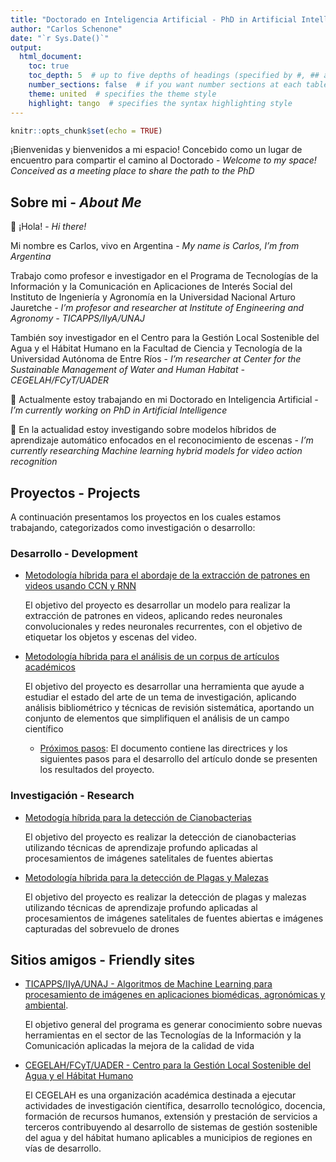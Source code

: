 ```yaml
---
title: "Doctorado en Inteligencia Artificial - PhD in Artificial Intelligence"
author: "Carlos Schenone"
date: "`r Sys.Date()`"
output:
  html_document:
    toc: true
    toc_depth: 5  # up to five depths of headings (specified by #, ## and ...)
    number_sections: false  # if you want number sections at each table header
    theme: united  # specifies the theme style
    highlight: tango  # specifies the syntax highlighting style 
---
```


```r
knitr::opts_chunk$set(echo = TRUE)
```

¡Bienvenidas y bienvenidos a mi espacio! Concebido como un lugar de encuentro para compartir el camino al Doctorado - *Welcome to my space! Conceived as a meeting place to share the path to the PhD*

## **Sobre mi - *About Me***

👋 ¡Hola! - *Hi there!*

Mi nombre es Carlos, vivo en Argentina - *My name is Carlos, I'm from Argentina*

Trabajo como profesor e investigador en el Programa de Tecnologías de la Información y la Comunicación en Aplicaciones de Interés Social del Instituto de Ingeniería y Agronomía en la Universidad Nacional Arturo Jauretche - *I'm profesor and researcher at Institute of Engineering and Agronomy - TICAPPS/IIyA/UNAJ*

También soy investigador en el Centro para la Gestión Local Sostenible del Agua y el Hábitat Humano en la Facultad de Ciencia y Tecnología de la Universidad Autónoma de Entre Ríos - *I'm researcher at Center for the Sustainable Management of Water and Human Habitat - CEGELAH/FCyT/UADER*

🔭 Actualmente estoy trabajando en mi Doctorado en Inteligencia Artificial - *I’m currently working on PhD in Artificial Intelligence*

🌱 En la actualidad estoy investigando sobre modelos híbridos de aprendizaje automático enfocados en el reconocimiento de escenas - *I’m currently researching Machine learning hybrid models for video action recognition*

## **Proyectos - Projects**

A continuación presentamos los proyectos en los cuales estamos trabajando, categorizados como investigación o desarrollo:

### Desarrollo - Development

-   [Metodología híbrida para el abordaje de la extracción de patrones en videos usando CCN y RNN](http://127.0.0.1:13743/html_preview/docs/desarrollo/analisis-videos/Metodolog%C3%ADa-h%C3%ADbrida-para-el-abordaje-de-la-extracci%C3%B3n-de-patrones-en-videos-usando-CCN-y-RNN.html)

    El objetivo del proyecto es desarrollar un modelo para realizar la extracción de patrones en videos, aplicando redes neuronales convolucionales y redes neuronales recurrentes, con el objetivo de etiquetar los objetos y escenas del video.

-   [Metodología híbrida para el análisis de un corpus de artículos académicos](http://127.0.0.1:13743/html_preview/docs/desarrollo/analisis-corpus/Metodolog%C3%ADa-h%C3%ADbrida-para-al-an%C3%A1lisis-de-un-corpus-de-art%C3%ADculos-acad%C3%A9micos.html)

    El objetivo del proyecto es desarrollar una herramienta que ayude a estudiar el estado del arte de un tema de investigación, aplicando análisis bibliométrico y técnicas de revisión sistemática, aportando un conjunto de elementos que simplifiquen el análisis de un campo científico

    -   [Próximos pasos](http://127.0.0.1:13743/html_preview/docs/desarrollo/analisis-corpus/Proximos-pasos.html): El documento contiene las directrices y los siguientes pasos para el desarrollo del artículo donde se presenten los resultados del proyecto.

### Investigación - Research

-   [Metodogía híbrida para la detección de Cianobacterias](http://127.0.0.1:13743/html_preview/docs/investigacion/cianobacterias/Cianobacterias.html)

    El objetivo del proyecto es realizar la detección de cianobacterias utilizando técnicas de aprendizaje profundo aplicadas al procesamientos de imágenes satelitales de fuentes abiertas

-   [Metodología híbrida para la detección de Plagas y Malezas](http://127.0.0.1:13743/html_preview/docs/investigacion/plagasymalezas/PlagasyMalezas.html)

    El objetivo del proyecto es realizar la detección de plagas y malezas utilizando técnicas de aprendizaje profundo aplicadas al procesamientos de imágenes satelitales de fuentes abiertas e imágenes capturadas del sobrevuelo de drones

## **Sitios amigos - Friendly sites**

-   [TICAPPS/IIyA/UNAJ - Algoritmos de Machine Learning para procesamiento de imágenes en aplicaciones biomédicas, agronómicas y ambiental](https://investigacion.unaj.edu.ar/algoritmos-de-machine-learning-para-procesamiento-de-imagenes-en-aplicaciones-biomedicas-agronomicas-y-ambientales/).

    El objetivo general del programa es generar conocimiento sobre nuevas herramientas en el sector de las Tecnologías de la Información y la Comunicación aplicadas la mejora de la calidad de vida

-   [CEGELAH/FCyT/UADER - Centro para la Gestión Local Sostenible del Agua y el Hábitat Humano](https://cegelahfcyt.wordpress.com/)

    El CEGELAH es una organización académica destinada a ejecutar actividades de investigación científica, desarrollo tecnológico, docencia, formación de recursos humanos, extensión y prestación de servicios a terceros contribuyendo al desarrollo de sistemas de gestión sostenible del agua y del hábitat humano aplicables a municipios de regiones en vías de desarrollo.
